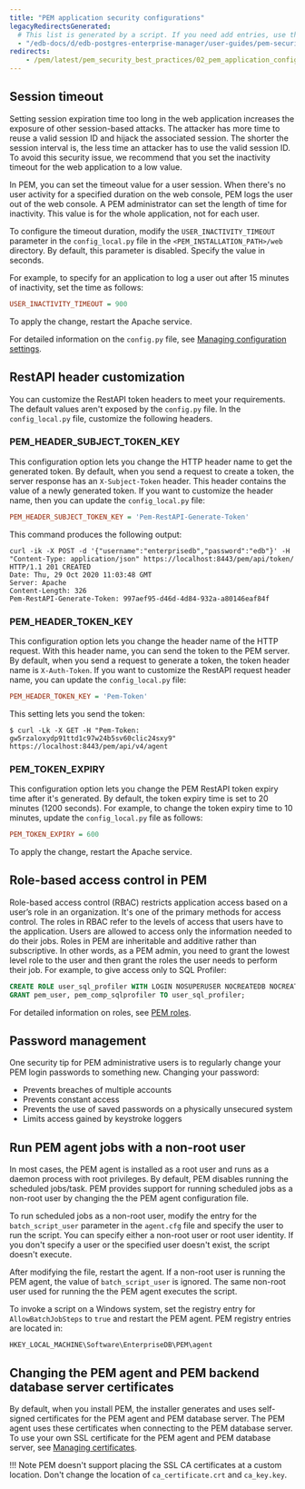 ```yaml
---
title: "PEM application security configurations"
legacyRedirectsGenerated:
  # This list is generated by a script. If you need add entries, use the `legacyRedirects` key.
  - "/edb-docs/d/edb-postgres-enterprise-manager/user-guides/pem-security-guide/8.0/pem_application_configuration.html"
redirects:
    - /pem/latest/pem_security_best_practices/02_pem_application_configuration/
---
```


## Session timeout

Setting session expiration time too long in the web application increases the exposure of other session-based attacks. The attacker has more time to reuse a valid session ID and hijack the associated session. The shorter the session interval is, the less time an attacker has to use the valid session ID. To avoid this security issue, we recommend that you set the inactivity timeout for the web application to a low value.

In PEM, you can set the timeout value for a user session. When there's no user activity for a specified duration on the web console, PEM logs the user out of the web console. A PEM administrator can set the length of time for inactivity. This value is for the whole application, not for each user. 

To configure the timeout duration, modify the `USER_INACTIVITY_TIMEOUT` parameter in the `config_local.py` file in the `<PEM_INSTALLATION_PATH>/web` directory. By default, this parameter is disabled. Specify the value in seconds.

For example, to specify for an application to log a user out after 15 minutes of inactivity, set the time as follows:

```ini
USER_INACTIVITY_TIMEOUT = 900
```

To apply the change, restart the Apache service.

For detailed information on the `config.py` file, see [Managing configuration settings](../../managing_configuration_settings/).

## RestAPI header customization

You can customize the RestAPI token headers to meet your requirements. The default values aren't exposed by the `config.py` file. In the `config_local.py` file, customize the following headers.

### PEM_HEADER_SUBJECT_TOKEN_KEY

This configuration option lets you change the HTTP header name to get the generated token. By default, when you send a request to create a token, the server response has an `X-Subject-Token` header. This header contains the value of a newly generated token. If you want to customize the header name, then you can update the `config_local.py` file:

```ini
PEM_HEADER_SUBJECT_TOKEN_KEY = 'Pem-RestAPI-Generate-Token'
```

This command produces the following output:

```shell
curl -ik -X POST -d '{"username":"enterprisedb","password":"edb"}' -H "Content-Type: application/json" https://localhost:8443/pem/api/token/
HTTP/1.1 201 CREATED
Date: Thu, 29 Oct 2020 11:03:48 GMT
Server: Apache
Content-Length: 326
Pem-RestAPI-Generate-Token: 997aef95-d46d-4d84-932a-a80146eaf84f
```

### PEM_HEADER_TOKEN_KEY

This configuration option lets you change the header name of the HTTP request. With this header name, you can send the token to the PEM server. By default, when you send a request to generate a token, the token header name is `X-Auth-Token`. If you want to customize the RestAPI request header name, you can update the `config_local.py` file:

```ini
PEM_HEADER_TOKEN_KEY = 'Pem-Token'
```

This setting lets you send the token:

```shell
$ curl -Lk -X GET -H "Pem-Token: gw5rzaloxydp91ttd1c97w24b5sv60clic24sxy9" https://localhost:8443/pem/api/v4/agent
```

### PEM_TOKEN_EXPIRY

This configuration option lets you change the PEM RestAPI token expiry time after it's generated. By default, the token expiry time is set to 20 minutes (1200 seconds). For example, to change the token expiry time to 10 minutes, update the `config_local.py` file as follows:

```ini
PEM_TOKEN_EXPIRY = 600
```

To apply the change, restart the Apache service.

## Role-based access control in PEM

Role-based access control (RBAC) restricts application access based on a user’s role in an organization. It's one of the primary methods for access control. The roles in RBAC refer to the levels of access that users have to the application. Users are allowed to access only the information needed to do their jobs. Roles in PEM are inheritable and additive rather than subscriptive. In other words, as a PEM admin, you need to grant the lowest level role to the user and then grant the roles the user needs to perform their job. For example, to give access only to SQL Profiler:

```sql
CREATE ROLE user_sql_profiler WITH LOGIN NOSUPERUSER NOCREATEDB NOCREATEROLE INHERIT NOREPLICATION CONNECTION LIMIT -1 PASSWORD 'xxxxxx';
GRANT pem_user, pem_comp_sqlprofiler TO user_sql_profiler;
```

For detailed information on roles, see [PEM roles](../../managing_pem_server/#using-pem-predefined-roles-to-manage-access-to-pem-functionality).

## Password management

One security tip for PEM administrative users is to regularly change your PEM login passwords to something new. Changing your password:

-   Prevents breaches of multiple accounts
-   Prevents constant access
-   Prevents the use of saved passwords on a physically unsecured system
-   Limits access gained by keystroke loggers

## Run PEM agent jobs with a non-root user

In most cases, the PEM agent is installed as a root user and runs as a daemon process with root privileges. By default, PEM disables running the scheduled jobs/task. PEM provides support for running scheduled jobs as a non-root user by changing the the PEM agent configuration file.

To run scheduled jobs as a non-root user, modify the entry for the `batch_script_user` parameter in the `agent.cfg` file and specify the user to run the script. You can specify either a non-root user or root user identity. If you don't specify a user or the specified user doesn't exist, the script doesn't execute. 

After modifying the file, restart the agent. If a non-root user is running the PEM agent, the value of `batch_script_user` is ignored. The same non-root user used for running the the PEM agent executes the script.

To invoke a script on a Windows system, set the registry entry for `AllowBatchJobSteps` to `true` and restart the PEM agent. PEM registry entries are located in:

```shell
HKEY_LOCAL_MACHINE\Software\EnterpriseDB\PEM\agent
```

## Changing the PEM agent and PEM backend database server certificates

By default, when you install PEM, the installer generates and uses self-signed certificates for the PEM agent and PEM database server. The PEM agent uses these certificates when connecting to the PEM database server. To use your own SSL certificate for the PEM agent and PEM database server, see [Managing certificates](../../certificates/).

!!! Note
    PEM doesn't support placing the SSL CA certificates at a custom location. Don't change the location of `ca_certificate.crt` and `ca_key.key`.
